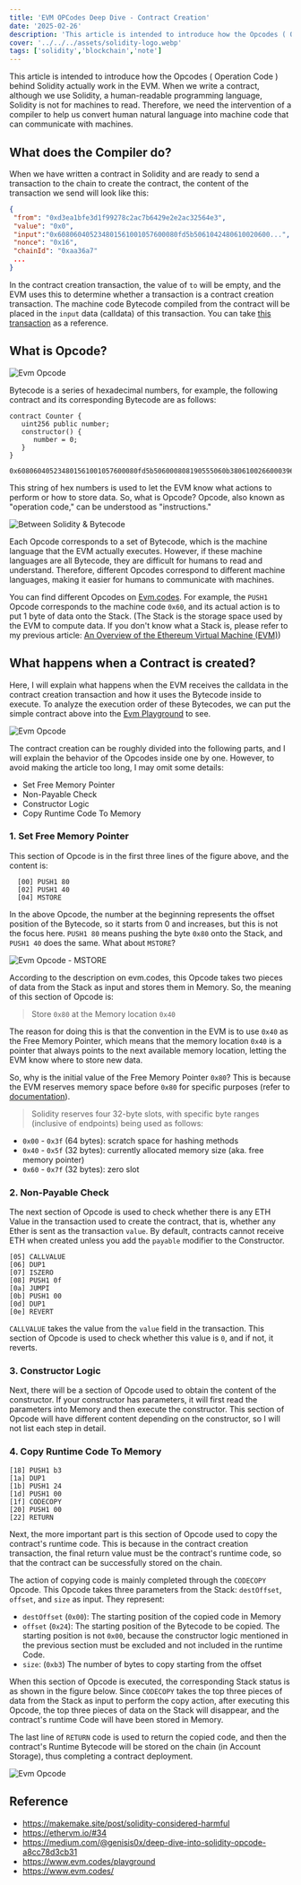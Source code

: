 ```yaml
---
title: 'EVM OPCodes Deep Dive - Contract Creation'
date: '2025-02-26'
description: 'This article is intended to introduce how the Opcodes ( Operation Code ) behind Solidity actually work in the EVM.'
cover: '../../../assets/solidity-logo.webp' 
tags: ['solidity','blockchain','note'] 
---
```

This article is intended to introduce how the Opcodes ( Operation Code ) behind Solidity actually work in the EVM. When we write a contract, although we use Solidity, a human-readable programming language, Solidity is not for machines to read. Therefore, we need the intervention of a compiler to help us convert human natural language into machine code that can communicate with machines.

## What does the Compiler do?

When we have written a contract in Solidity and are ready to send a transaction to the chain to create the contract, the content of the transaction we send will look like this:

```json
{
 "from": "0xd3ea1bfe3d1f99278c2ac7b6429e2e2ac32564e3",
 "value": "0x0",
 "input":"0x608060405234801561001057600080fd5b5061042480610020600...",
 "nonce": "0x16",
 "chainId": "0xaa36a7"
 ...
}
```

In the contract creation transaction, the value of `to` will be empty, and the EVM uses this to determine whether a transaction is a contract creation transaction. The machine code Bytecode compiled from the contract will be placed in the `input` data (calldata) of this transaction. You can take [this transaction](https://sepolia.etherscan.io/tx/0x8812615296a9f6f6fae1de7d972552cc40524d19367d5cbafefd598ff3e0b375) as a reference.

## What is Opcode?

 ![Evm Opcode](../../../assets/evm-opcode-deepdive/opcodes.png) 

Bytecode is a series of hexadecimal numbers, for example, the following contract and its corresponding Bytecode are as follows:

```solidity
contract Counter {
   uint256 public number;
   constructor() {
	  number = 0;
   }
}
```

```hex
0x608060405234801561001057600080fd5b506000808190555060b3806100266000396000f3fe6080604052348015600f57600080fd5b506004361060285760003560e01c80638381f58a14602d575b600080fd5b60336047565b604051603e91906064565b60405180910390f35b60005481565b6000819050919050565b605e81604d565b82525050565b6000602082019050607760008301846057565b9291505056fea26469706673582212202330b5c2a9b4fcbeb35a369dde8d746f76c57572fac897fed104ddef9f31da6364736f6c63430008130033
```

This string of hex numbers is used to let the EVM know what actions to perform or how to store data. So, what is Opcode? Opcode, also known as "operation code," can be understood as "instructions."

 ![Between Solidity & Bytecode](../../../assets/evm-opcode-deepdive/language-level.png)
 
Each Opcode corresponds to a set of Bytecode, which is the machine language that the EVM actually executes. However, if these machine languages are all Bytecode, they are difficult for humans to read and understand. Therefore, different Opcodes correspond to different machine languages, making it easier for humans to communicate with machines.

You can find different Opcodes on [Evm.codes](https://www.evm.codes/). For example, the `PUSH1` Opcode corresponds to the machine code `0x60`, and its actual action is to put 1 byte of data onto the Stack. (The Stack is the storage space used by the EVM to compute data. If you don't know what a Stack is, please refer to my previous article: [An Overview of the Ethereum Virtual Machine (EVM)](https://powersandwich.com.tw/en/posts/evm-structure-overview/#evm-data-types))

## What happens when a Contract is created?

Here, I will explain what happens when the EVM receives the calldata in the contract creation transaction and how it uses the Bytecode inside to execute. To analyze the execution order of these Bytecodes, we can put the simple contract above into the [Evm Playground](https://www.evm.codes/playground) to see.

![Evm Opcode](../../../assets/evm-opcode-deepdive/evm-playground.png)

The contract creation can be roughly divided into the following parts, and I will explain the behavior of the Opcodes inside one by one. However, to avoid making the article too long, I may omit some details:

- Set Free Memory Pointer
- Non-Payable Check
- Constructor Logic
- Copy Runtime Code To Memory

### 1. Set Free Memory Pointer

This section of Opcode is in the first three lines of the figure above, and the content is:

```
  [00] PUSH1 80
  [02] PUSH1 40
  [04] MSTORE
```

In the above Opcode, the number at the beginning represents the offset position of the Bytecode, so it starts from 0 and increases, but this is not the focus here. `PUSH1 80` means pushing the byte `0x80` onto the Stack, and `PUSH1 40` does the same. What about `MSTORE`?

![Evm Opcode - MSTORE](../../../assets/evm-opcode-deepdive/mstore.png)

According to the description on evm.codes, this Opcode takes two pieces of data from the Stack as input and stores them in Memory. So, the meaning of this section of Opcode is:

> Store `0x80` at the Memory location `0x40`

The reason for doing this is that the convention in the EVM is to use `0x40` as the Free Memory Pointer, which means that the memory location `0x40` is a pointer that always points to the next available memory location, letting the EVM know where to store new data.

So, why is the initial value of the Free Memory Pointer `0x80`? This is because the EVM reserves memory space before `0x80` for specific purposes (refer to [documentation](https://docs.soliditylang.org/en/latest/internals/layout_in_memory.html)).

> Solidity reserves four 32-byte slots, with specific byte ranges (inclusive of endpoints) being used as follows:

- `0x00` - `0x3f` (64 bytes): scratch space for hashing methods
- `0x40` - `0x5f` (32 bytes): currently allocated memory size (aka. free memory pointer)
- `0x60` - `0x7f` (32 bytes): zero slot

### 2. Non-Payable Check

The next section of Opcode is used to check whether there is any ETH Value in the transaction used to create the contract, that is, whether any Ether is sent as the transaction `value`. By default, contracts cannot receive ETH when created unless you add the `payable` modifier to the Constructor.

```
[05] CALLVALUE 
[06] DUP1
[07] ISZERO
[08] PUSH1 0f 
[0a] JUMPI 
[0b] PUSH1 00 
[0d] DUP1 
[0e] REVERT
```

`CALLVALUE` takes the value from the `value` field in the transaction. This section of Opcode is used to check whether this value is `0`, and if not, it reverts.

### 3. Constructor Logic

Next, there will be a section of Opcode used to obtain the content of the constructor. If your constructor has parameters, it will first read the parameters into Memory and then execute the constructor. This section of Opcode will have different content depending on the constructor, so I will not list each step in detail.

### 4. Copy Runtime Code To Memory

```
[18] PUSH1 b3 
[1a] DUP1 
[1b] PUSH1 24 
[1d] PUSH1 00 
[1f] CODECOPY 
[20] PUSH1 00 
[22] RETURN
```

Next, the more important part is this section of Opcode used to copy the contract's runtime code. This is because in the contract creation transaction, the final return value must be the contract's runtime code, so that the contract can be successfully stored on the chain.

The action of copying code is mainly completed through the `CODECOPY` Opcode. This Opcode takes three parameters from the Stack: `destOffset`, `offset`, and `size` as input. They represent:

- `destOffset` (`0x00`): The starting position of the copied code in Memory
- `offset` (`0x24`): The starting position of the Bytecode to be copied. The starting position is not `0x00`, because the constructor logic mentioned in the previous section must be excluded and not included in the runtime Code.
- `size`: (`0xb3`) The number of bytes to copy starting from the offset

When this section of Opcode is executed, the corresponding Stack status is as shown in the figure below. Since `CODECOPY` takes the top three pieces of data from the Stack as input to perform the copy action, after executing this Opcode, the top three pieces of data on the Stack will disappear, and the contract's runtime Code will have been stored in Memory.

The last line of `RETURN` code is used to return the copied code, and then the contract's Runtime Bytecode will be stored on the chain (in Account Storage), thus completing a contract deployment.

![Evm Opcode](../../../assets/evm-opcode-deepdive/copycode-stack.png)

## Reference

- https://makemake.site/post/solidity-considered-harmful
- https://ethervm.io/#34
- https://medium.com/@genisis0x/deep-dive-into-solidity-opcode-a8cc78d3cb31
- https://www.evm.codes/playground
- https://www.evm.codes/
